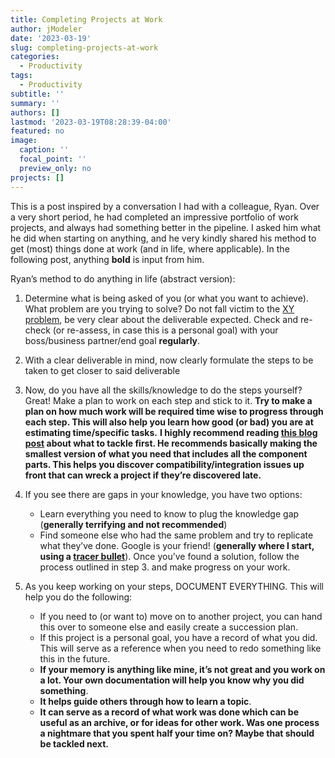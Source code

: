 ```yaml
---
title: Completing Projects at Work
author: jModeler
date: '2023-03-19'
slug: completing-projects-at-work
categories:
  - Productivity
tags:
  - Productivity
subtitle: ''
summary: ''
authors: []
lastmod: '2023-03-19T08:28:39-04:00'
featured: no
image:
  caption: ''
  focal_point: ''
  preview_only: no
projects: []
---
```


This is a post inspired by a conversation I had with a colleague, Ryan. Over a very short period, he had completed an impressive portfolio of work projects, and always had something better in the pipeline. I asked him what he did when starting on anything, and he very kindly shared his method to get (most) things done at work (and in life, where applicable). In the following post, anything **bold** is input from him.

Ryan’s method to do anything in life (abstract version):

1. Determine what is being asked of you (or what you want to achieve). What problem are you trying to solve? Do not fall victim to the [XY problem](https://en.wikipedia.org/wiki/XY_problem), be very clear about the deliverable expected. Check and re-check (or re-assess, in case this is a personal goal) with your boss/business partner/end goal **regularly**.
2. With a clear deliverable in mind, now clearly formulate the steps to be taken to get closer to said deliverable
3. Now, do you have all the skills/knowledge to do the steps yourself? Great! Make a plan to work on each step and stick to it. **Try to make a plan on how much work will be required time wise to progress through each step. This will also help you learn how good (or bad) you are at estimating time/specific tasks.**
**I highly recommend reading [this blog post](https://archive.fo/kHhdM) about what to tackle first. He recommends basically making the smallest version of what you need that includes all the component parts. This helps you discover compatibility/integration issues up front that can wreck a project if they’re discovered late.**
4. If you see there are gaps in your knowledge, you have two options:

    - Learn everything you need to know to plug the knowledge gap (**generally terrifying and not recommended**)
    - Find someone else who had the same problem and try to replicate what they’ve done. Google is your friend! (**generally where I start, using a [tracer bullet](https://archive.fo/x5C54)**). Once you've found a solution, follow the process outlined in step 3. and make progress on your work.
    
5. As you keep working on your steps, DOCUMENT EVERYTHING. This will help you do the following:

    - If you need to (or want to) move on to another project, you can hand this over to someone else and easily create a succession plan.
    - If this project is a personal goal, you have a record of what you did. This will serve as a reference when you need to redo something like this in the future.
    - **If your memory is anything like mine, it’s not great and you work on a lot. Your own documentation will help you know why you did something**.
    - **It helps guide others through how to learn a topic**.
    - **It can serve as a record of what work was done which can be useful as an archive, or for ideas for other work. Was one process a nightmare that you spent half your time on? Maybe that should be tackled next.**

